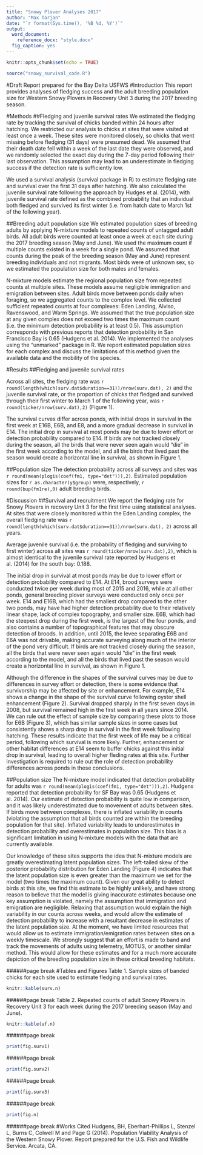 ```yaml
---
title: "Snowy Plover Analyses 2017"
author: "Max Tarjan"
date: "`r format(Sys.time(), '%B %d, %Y')`"
output: 
  word_document:
    reference_docx: "style.docx"
  fig_caption: yes
---
```


```r
knitr::opts_chunk$set(echo = TRUE)
```

```r
source("snowy_survival_code.R")
```


#Draft Report prepared for the Bay Delta USFWS
#Introduction
This report provides analyses of fledging success and the adult breeding population size for Western Snowy Plovers in Recovery Unit 3 during the 2017 breeding season.

#Methods
##Fledging and juvenile survival rates
We estimated the fledging rate by tracking the survival of chicks banded within 24 hours after hatching. We restricted our analysis to chicks at sites that were visited at least once a week. These sites were monitored closely, so chicks that went missing before fledging (31 days) were presumed dead. We assumed that their death date fell within a week of the last date they were observed, and we randomly selected the exact day during the 7-day period following their last observation. This assumption may lead to an underestimate in fledging success if the detection rate is sufficiently low. 

We used a survival analysis (survival package in R) to estimate fledging rate and survival over the first 31 days after hatching. We also calculated the juvenile survival rate following the approach by Hudges et al. (2014), with juvenile survival rate defined as the combined probability that an individual both fledged and survived its first winter  (i.e. from hatch date to March 1st of the following year).

##Breeding adult population size
We estimated population sizes of breeding adults by applying N-mixture models to repeated counts of untagged adult birds. All adult birds were counted at least once a week at each site during the 2017 breeding season (May and June). We used the maximum count if multiple counts existed in a week for a single pond. We assumed that counts during the peak of the breeding season (May and June) represent breeding individuals and not migrants. Most birds were of unknown sex, so we estimated the population size for both males and females. 

N-mixture models estimate the regional population size from repeated counts at multiple sites. These models assume negligible immigration and emigration between sites. Adult birds move between ponds daily when foraging, so we aggregated counts to the complex level. We collected sufficient repeated counts at four complexes: Eden Landing, Alviso, Ravenswood, and Warm Springs. We assumed that the true population size at any given complex does not exceed two times the maximum count (i.e. the minimum detection probability is at least 0.5). This assumption corresponds with previous reports that detection probability in San Francisco Bay is 0.65 (Hudgens et al. 2014). We implemented the analyses using the "unmarked" package in R.  We report estimated population sizes for each complex and discuss the limitations of this method given the available data and the mobility of the species. 


#Results
##Fledging and juvenile survival rates

Across all sites, the fledging rate was `r round(length(which(surv.dat$duration==31))/nrow(surv.dat), 2)` and the juvenile survival rate, or the proportion of chicks that fledged and survived through their first winter to March 1 of the following year, was `r round(ticker/nrow(surv.dat),2)` (Figure 1).

The survival curves differ across ponds, with initial drops in survival in the first week at E16B, E6B, and E8, and a more gradual decrease in survival in E14. The initial drop in survival at most ponds may be due to lower effort or detection probability compared to E14. If birds are not tracked closely during the season, all the birds that were never seen again would "die" in the first week according to the model, and all the birds that lived past the season would create a horizontal line in survival, as shown in Figure 1.

##Population size
The detection probability across all surveys and sites was `r round(mean(plogis(coef(fm1, type="det"))),2)`. Estimated population sizes for `r as.character(y$group)` were, respectively, `r round(bup(fm1re),0)` adult breeding birds. 

#Discussion
##Survival and recruitment
We report the fledging rate for Snowy Plovers in recovery Unit 3 for the first time using statistical analyses. At sites that were closely monitored within the Eden Landing complex, the overall fledging rate was `r round(length(which(surv.dat$duration==31))/nrow(surv.dat), 2)` across all years. 

Average juvenile survival (i.e. the probability of fledging and surviving to first winter) across all sites was `r round(ticker/nrow(surv.dat),2)`, which is almost identical to the juvenile survival rate reported by Hudgens et al. (2014) for the south bay: 0.188. 

The initial drop in survival at most ponds may be due to lower effort or detection probability compared to E14. At E14, brood surveys were conducted twice per week during most of 2015 and 2016, while at all other ponds, general breeding plover surveys were conducted only once per week.  E14 and E16B, which had the smallest drop compared to the other two ponds, may have had higher detection probability due to their relatively linear shape, lack of complex topography, and smaller size.  E6B, which had the steepest drop during the first week, is the largest of the four ponds, and also contains a number of topographical features that may obscure detection of broods.  In addition, until 2015, the levee separating E6B and E6A was not drivable, making accurate surveying along much of the interior of the pond very difficult. If birds are not tracked closely during the season, all the birds that were never seen again would "die" in the first week according to the model, and all the birds that lived past the season would create a horizontal line in survival, as shown in Figure 1.

Although the difference in the shapes of the survival curves may be due to differences in survey effort or detection, there is some evidence that survivorship may be affected by site or enhancement. For example, E14 shows a change in the shape of the survival curve following oyster shell enhancement (Figure 2). Survival dropped sharply in the first seven days in 2008, but survival remained high in the first week in all years since 2014. We can rule out the effect of sample size by comparing these plots to those for E6B (Figure 3), which has similar sample sizes in some cases but consistently shows a sharp drop in survival in the first week following hatching. These results indicate that the first week of life may be a critical period, following which survival is more likely. Further, enhancement or other habitat differences at E14 seem to buffer chicks against this initial drop in survival, leading to overall higher fleding rates at this site.  Further investigation is required to rule out the role of detection probability differences across ponds in these conclusions.

##Population size
The N-mixture model indicated that detection probability for adults was `r round(mean(plogis(coef(fm1, type="det"))),2)`. Hudgens reported that detection probability for SF Bay was 0.65 (Hudgens et al. 2014). Our estimate of detection probability is quite low in comparison, and it was likely underestimated due to movement of adults between sites. If birds move between complexes, there is inflated variability in counts (violating the assumption that all birds counted are within the breeding population for that site). Inflated variability leads to underestimates in detection probability and overestimates in population size. This bias is a significant limitation in using N-mixture models with the data that are currently available.

Our knowledge of these sites supports the idea that N-mixture models are greatly overestimating latent population sizes. The left-tailed skew of the posterior probability distribution for Eden Landing (Figure 4) indicates that the latent population size is even greater than the maximum we set for the model (two times the maximum count). Given our great ability to detect birds at this site, we find this estimate to be highly unlikely, and have strong reason to believe that the model is giving inaccurate estimates because one key assumption is violated, namely the assumption that immigration and emigration are negligible. Relaxing that assumption would explain the high variability in our counts across weeks, and would allow the estimate of detection probability to increase with a resultant decrease in estimates of the latent population size. At the moment, we have limited resources that would allow us to estimate immigration/emigration rates between sites on a weekly timescale. We strongly suggest that an effort is made to band and track the movements of adults using telemetry, MOTUS, or another similar method. This would allow for these estimates and for a much more accurate depiction of the breeding population size in these critical breeding habitats.

######page break
#Tables and Figures
Table 1. Sample sizes of banded chicks for each site used to estimate fledging and survival rates.
```r
knitr::kable(surv.n)
```

######page break
Table 2. Repeated counts of adult Snowy Plovers in Recovery Unit 3 for each week during the 2017 breeding season (May and June).
```r
knitr::kable(uf.n)
```

######page break
```r

print(fig.surv1)
```

######page break
```r

print(fig.surv2)
```

######page break
```r

print(fig.surv3)
```

######page break
```r

print(fig.n)
```

######page break
#Works Cited
Hudgens, BH, Eberhart-Phillips L, Stenzel L, Burns C, Colwell M and Page G (2014). Population Viability Analysis of the Western Snowy Plover. Report prepared for the U.S. Fish and Wildlife Service. Arcata, CA.